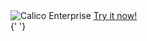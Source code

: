 <div id='enterprise-header'>
  <img
    className='calico-enterprise-img'
    src='/img/calico-enterprise/calico-enterprise-logo-128px.png'
    alt='Calico Enterprise'
  />
  <a
    href='https://www.tigera.io/tigera-products/cloud-trial?utm_referring_url=dynamic&utm_source=projectcalico-docs&utm_medium=website&utm_campaign=calico-docs-conversion'
    className='request-demo-button'
    target='_blank'
    rel='noopener noreferreer'
  >
    Try it now!
  </a>
</div>{' '}

